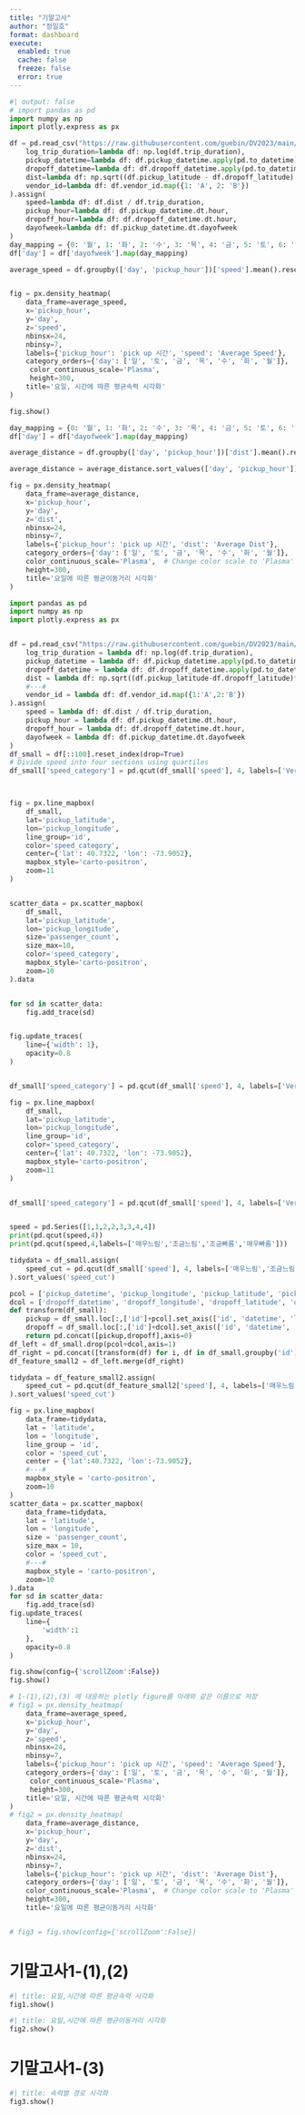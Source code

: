 ```yaml
---
title: "기말고사"
author: "정일호"
format: dashboard
execute: 
  enabled: true
  cache: false
  freeze: false
  error: true
---
```



```python
#| output: false
# import pandas as pd
import numpy as np
import plotly.express as px

df = pd.read_csv("https://raw.githubusercontent.com/guebin/DV2023/main/posts/NYCTaxi.csv").assign(
    log_trip_duration=lambda df: np.log(df.trip_duration),
    pickup_datetime=lambda df: df.pickup_datetime.apply(pd.to_datetime),
    dropoff_datetime=lambda df: df.dropoff_datetime.apply(pd.to_datetime),
    dist=lambda df: np.sqrt((df.pickup_latitude - df.dropoff_latitude) ** 2 + (df.pickup_longitude - df.dropoff_longitude) ** 2),
    vendor_id=lambda df: df.vendor_id.map({1: 'A', 2: 'B'})
).assign(
    speed=lambda df: df.dist / df.trip_duration,
    pickup_hour=lambda df: df.pickup_datetime.dt.hour,
    dropoff_hour=lambda df: df.dropoff_datetime.dt.hour,
    dayofweek=lambda df: df.pickup_datetime.dt.dayofweek
)
day_mapping = {0: '월', 1: '화', 2: '수', 3: '목', 4: '금', 5: '토', 6: '일'}
df['day'] = df['dayofweek'].map(day_mapping)

average_speed = df.groupby(['day', 'pickup_hour'])['speed'].mean().reset_index()


fig = px.density_heatmap(
    data_frame=average_speed,
    x='pickup_hour',
    y='day',
    z='speed',
    nbinsx=24,
    nbinsy=7,
    labels={'pickup_hour': 'pick up 시간', 'speed': 'Average Speed'},
    category_orders={'day': ['일', '토', '금', '목', '수', '화', '월']},
     color_continuous_scale='Plasma',
     height=300,
    title='요일, 시간에 따른 평균속력 시각화'
)

fig.show()

day_mapping = {0: '월', 1: '화', 2: '수', 3: '목', 4: '금', 5: '토', 6: '일'}
df['day'] = df['dayofweek'].map(day_mapping)

average_distance = df.groupby(['day', 'pickup_hour'])['dist'].mean().reset_index()

average_distance = average_distance.sort_values(['day', 'pickup_hour'])

fig = px.density_heatmap(
    data_frame=average_distance,
    x='pickup_hour',
    y='day',
    z='dist',
    nbinsx=24,
    nbinsy=7,
    labels={'pickup_hour': 'pick up 시간', 'dist': 'Average Dist'},
    category_orders={'day': ['일', '토', '금', '목', '수', '화', '월']},  # Reversed order
    color_continuous_scale='Plasma',  # Change color scale to 'Plasma'
    height=300,
    title='요일에 따른 평균이동거리 시각화'
)

import pandas as pd
import numpy as np
import plotly.express as px


df = pd.read_csv("https://raw.githubusercontent.com/guebin/DV2023/main/posts/NYCTaxi.csv").assign(
    log_trip_duration = lambda df: np.log(df.trip_duration),
    pickup_datetime = lambda df: df.pickup_datetime.apply(pd.to_datetime),
    dropoff_datetime = lambda df: df.dropoff_datetime.apply(pd.to_datetime),
    dist = lambda df: np.sqrt((df.pickup_latitude-df.dropoff_latitude)**2 + (df.pickup_longitude-df.dropoff_longitude)**2),
    #---#
    vendor_id = lambda df: df.vendor_id.map({1:'A',2:'B'})
).assign(
    speed = lambda df: df.dist / df.trip_duration,
    pickup_hour = lambda df: df.pickup_datetime.dt.hour,
    dropoff_hour = lambda df: df.dropoff_datetime.dt.hour,
    dayofweek = lambda df: df.pickup_datetime.dt.dayofweek
)
df_small = df[::100].reset_index(drop=True)
# Divide speed into four sections using quartiles
df_small['speed_category'] = pd.qcut(df_small['speed'], 4, labels=['Very slow', 'A bit slow', 'A bit fast', 'Very fast'])



fig = px.line_mapbox(
    df_small,
    lat='pickup_latitude',
    lon='pickup_longitude',
    line_group='id',
    color='speed_category',
    center={'lat': 40.7322, 'lon': -73.9052},
    mapbox_style='carto-positron',
    zoom=11
)


scatter_data = px.scatter_mapbox(
    df_small,
    lat='pickup_latitude',
    lon='pickup_longitude',
    size='passenger_count',
    size_max=10,
    color='speed_category',
    mapbox_style='carto-positron',
    zoom=10
).data


for sd in scatter_data:
    fig.add_trace(sd)


fig.update_traces(
    line={'width': 1},
    opacity=0.8
)


df_small['speed_category'] = pd.qcut(df_small['speed'], 4, labels=['Very slow', 'A bit slow', 'A bit fast', 'Very fast'])

fig = px.line_mapbox(
    df_small,
    lat='pickup_latitude',
    lon='pickup_longitude',
    line_group='id',
    color='speed_category',
    center={'lat': 40.7322, 'lon': -73.9052},
    mapbox_style='carto-positron',
    zoom=11
)


df_small['speed_category'] = pd.qcut(df_small['speed'], 4, labels=['Very slow', 'A bit slow', 'A bit fast', 'Very fast'])


speed = pd.Series([1,1,2,2,3,3,4,4])
print(pd.qcut(speed,4))
print(pd.qcut(speed,4,labels=['매우느림','조금느림','조금빠름','매우빠름']))

tidydata = df_small.assign(
    speed_cut = pd.qcut(df_small['speed'], 4, labels=['매우느림','조금느림','조금빠름','매우빠름'])
).sort_values('speed_cut')

pcol = ['pickup_datetime', 'pickup_longitude', 'pickup_latitude', 'pickup_hour']
dcol = ['dropoff_datetime', 'dropoff_longitude', 'dropoff_latitude', 'dropoff_hour']
def transform(df_small):
    pickup = df_small.loc[:,['id']+pcol].set_axis(['id', 'datetime', 'longitude', 'latitude', 'hour'],axis=1).assign(type = 'pickup')
    dropoff = df_small.loc[:,['id']+dcol].set_axis(['id', 'datetime', 'longitude', 'latitude', 'hour'],axis=1).assign(type = 'dropoff')
    return pd.concat([pickup,dropoff],axis=0)
df_left = df_small.drop(pcol+dcol,axis=1)
df_right = pd.concat([transform(df) for i, df in df_small.groupby('id')]).reset_index(drop=True)
df_feature_small2 = df_left.merge(df_right)

tidydata = df_feature_small2.assign(
    speed_cut = pd.qcut(df_feature_small2['speed'], 4, labels=['매우느림','조금느림','조금빠름','매우빠름'])
).sort_values('speed_cut')

fig = px.line_mapbox(
    data_frame=tidydata,
    lat = 'latitude',
    lon = 'longitude',
    line_group = 'id',
    color = 'speed_cut',
    center = {'lat':40.7322, 'lon':-73.9052},
    #---#
    mapbox_style = 'carto-positron',
    zoom=10
)
scatter_data = px.scatter_mapbox(
    data_frame=tidydata,
    lat = 'latitude',
    lon = 'longitude',
    size = 'passenger_count',
    size_max = 10,
    color = 'speed_cut',
    #---#
    mapbox_style = 'carto-positron',
    zoom=10
).data
for sd in scatter_data:
    fig.add_trace(sd)
fig.update_traces(
    line={
        'width':1
    },
    opacity=0.8
)

fig.show(config={'scrollZoom':False})
fig.show()

# 1-(1),(2),(3) 에 대응하는 plotly figure를 아래와 같은 이름으로 저장
# fig1 = px.density_heatmap(
    data_frame=average_speed,
    x='pickup_hour',
    y='day',
    z='speed',
    nbinsx=24,
    nbinsy=7,
    labels={'pickup_hour': 'pick up 시간', 'speed': 'Average Speed'},
    category_orders={'day': ['일', '토', '금', '목', '수', '화', '월']},
     color_continuous_scale='Plasma',
     height=300,
    title='요일, 시간에 따른 평균속력 시각화'
)
# fig2 = px.density_heatmap(
    data_frame=average_distance,
    x='pickup_hour',
    y='day',
    z='dist',
    nbinsx=24,
    nbinsy=7,
    labels={'pickup_hour': 'pick up 시간', 'dist': 'Average Dist'},
    category_orders={'day': ['일', '토', '금', '목', '수', '화', '월']},  # Reversed order
    color_continuous_scale='Plasma',  # Change color scale to 'Plasma'
    height=300,
    title='요일에 따른 평균이동거리 시각화'


# fig3 = fig.show(config={'scrollZoom':False})
```

# 기말고사1-(1),(2)

```python
#| title: 요일,시간에 따른 평균속력 시각화        
fig1.show()
```

```python
#| title: 요일,시간에 따른 평균이동거리 시각화        
fig2.show()
```

# 기말고사1-(3)

```python
#| title: 속력별 경로 시각화
fig3.show()
```